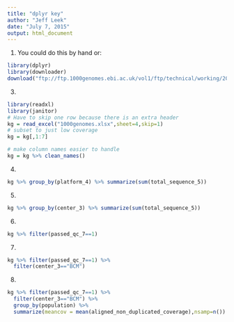 ```yaml
---
title: "dplyr key"
author: "Jeff Leek"
date: "July 7, 2015"
output: html_document
---
```


1. You could do this by hand or: 
```r
library(dplyr)
library(downloader)
download("ftp://ftp.1000genomes.ebi.ac.uk/vol1/ftp/technical/working/20130606_sample_info/20130606_sample_info.xlsx",destfile="1000genomes.xlsx")
```

3. 
```r
library(readxl)
library(janitor)
# Have to skip one row because there is an extra header
kg = read_excel("1000genomes.xlsx",sheet=4,skip=1)
# subset to just low coverage
kg = kg[,1:7]

# make column names easier to handle
kg = kg %>% clean_names()

```

4. 
```r
kg %>% group_by(platform_4) %>% summarize(sum(total_sequence_5))
```

5. 
```r
kg %>% group_by(center_3) %>% summarize(sum(total_sequence_5))
```

6. 

```r
kg %>% filter(passed_qc_7==1)
```


7. 

```r
kg %>% filter(passed_qc_7==1) %>%
  filter(center_3=="BCM")
```

8. 

```r
kg %>% filter(passed_qc_7==1) %>%
  filter(center_3=="BCM") %>%
  group_by(population) %>%
  summarize(meancov = mean(aligned_non_duplicated_coverage),nsamp=n())
```


